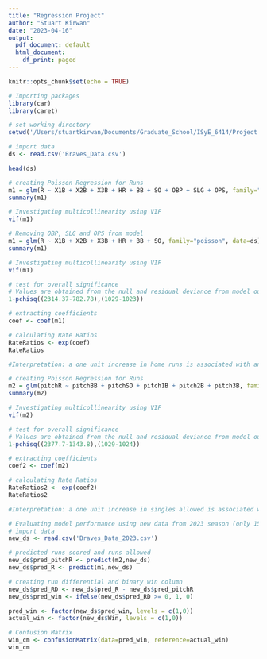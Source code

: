 ```yaml
---
title: "Regression Project"
author: "Stuart Kirwan"
date: "2023-04-16"
output:
  pdf_document: default
  html_document:
    df_print: paged
---
```


```r
knitr::opts_chunk$set(echo = TRUE)
```

```r
# Importing packages
library(car)
library(caret)
```

```r
# set working directory
setwd('/Users/stuartkirwan/Documents/Graduate_School/ISyE_6414/Project')

# import data
ds <- read.csv('Braves_Data.csv')

head(ds)
```


```r
# creating Poisson Regression for Runs
m1 = glm(R ~ X1B + X2B + X3B + HR + BB + SO + OBP + SLG + OPS, family="poisson", data=ds)
summary(m1)

# Investigating multicollinearity using VIF
vif(m1)
```


```r
# Removing OBP, SLG and OPS from model
m1 = glm(R ~ X1B + X2B + X3B + HR + BB + SO, family="poisson", data=ds)
summary(m1)

# Investigating multicollinearity using VIF
vif(m1)
```

```r
# test for overall significance
# Values are obtained from the null and residual deviance from model output above
1-pchisq((2314.37-782.78),(1029-1023))
```

```r
# extracting coefficients
coef <- coef(m1)

# calculating Rate Ratios
RateRatios <- exp(coef)
RateRatios

#Interpretation: a one unit increase in home runs is associated with an approximately 26.9% increase in the runs scored
```

```r
# creating Poisson Regression for Runs
m2 = glm(pitchR ~ pitchBB + pitchSO + pitch1B + pitch2B + pitch3B, family="poisson", data=ds)
summary(m2)

# Investigating multicollinearity using VIF
vif(m2)
```

```r
# test for overall significance
# Values are obtained from the null and residual deviance from model output above
1-pchisq((2377.7-1343.8),(1029-1024))
```

```r
# extracting coefficients
coef2 <- coef(m2)

# calculating Rate Ratios
RateRatios2 <- exp(coef2)
RateRatios2

#Interpretation: a one unit increase in singles allowed is associated with an approximately 10.5% increase in the runs allowed.
```

```r
# Evaluating model performance using new data from 2023 season (only 15 games played so far)
# import data
new_ds <- read.csv('Braves_Data_2023.csv')

# predicted runs scored and runs allowed
new_ds$pred_pitchR <- predict(m2,new_ds)
new_ds$pred_R <- predict(m1,new_ds)

# creating run differential and binary win column
new_ds$pred_RD <- new_ds$pred_R - new_ds$pred_pitchR
new_ds$pred_win <- ifelse(new_ds$pred_RD >= 0, 1, 0)

pred_win <- factor(new_ds$pred_win, levels = c(1,0))
actual_win <- factor(new_ds$Win, levels = c(1,0))

# Confusion Matrix
win_cm <- confusionMatrix(data=pred_win, reference=actual_win)
win_cm
```